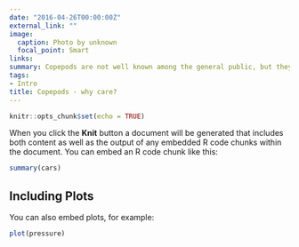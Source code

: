 ```yaml
---
date: "2016-04-26T00:00:00Z"
external_link: ""
image:
  caption: Photo by unknown
  focal_point: Smart
links:
summary: Copepods are not well known among the general public, but they play a vital role in the healthy functioning of our oceans. Copepods comprise most of the marine zooplankton, over 75% by biomass. They are an important source of food, providing the link between phytoplankton – which capture energy from the sun – and the wider marine foodwebs that need this energy to thrive. They also play a critical role in the carbon cycle, transferring large quantities of carbon into the deep ocean through their waste.
tags:
- Intro
title: Copepods - why care?
---
```


```r
knitr::opts_chunk$set(echo = TRUE)
```
When you click the **Knit** button a document will be generated that includes both content as well as the output of any embedded R code chunks within the document. You can embed an R code chunk like this:

```r
summary(cars)
```

## Including Plots

You can also embed plots, for example:

```r
plot(pressure)
```
